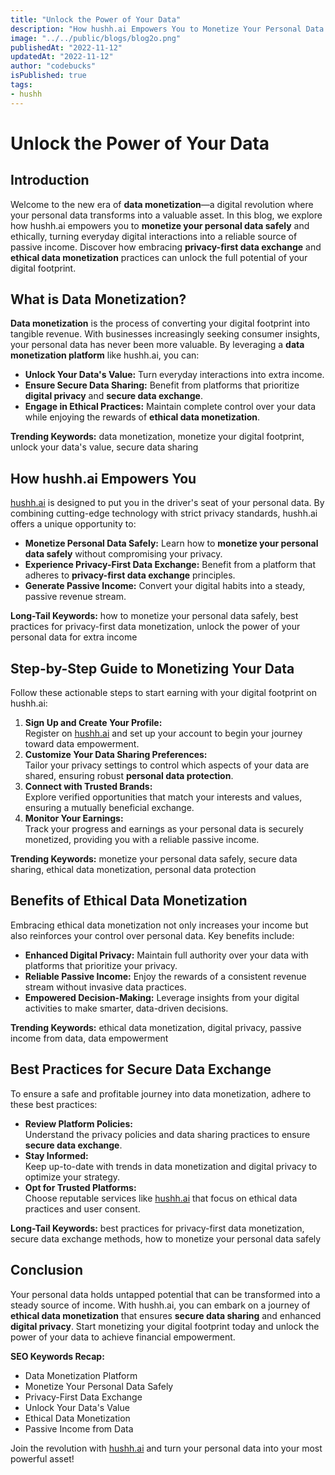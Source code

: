 ```yaml
---
title: "Unlock the Power of Your Data"
description: "How hushh.ai Empowers You to Monetize Your Personal Data."
image: "../../public/blogs/blog2o.png"
publishedAt: "2022-11-12"
updatedAt: "2022-11-12"
author: "codebucks"
isPublished: true
tags:
- hushh
---
```


# Unlock the Power of Your Data

## Introduction

Welcome to the new era of **data monetization**—a digital revolution where your personal data transforms into a valuable asset. In this blog, we explore how hushh.ai empowers you to **monetize your personal data safely** and ethically, turning everyday digital interactions into a reliable source of passive income. Discover how embracing **privacy-first data exchange** and **ethical data monetization** practices can unlock the full potential of your digital footprint.

## What is Data Monetization?

**Data monetization** is the process of converting your digital footprint into tangible revenue. With businesses increasingly seeking consumer insights, your personal data has never been more valuable. By leveraging a **data monetization platform** like hushh.ai, you can:

- **Unlock Your Data's Value:** Turn everyday interactions into extra income.
- **Ensure Secure Data Sharing:** Benefit from platforms that prioritize **digital privacy** and **secure data exchange**.
- **Engage in Ethical Practices:** Maintain complete control over your data while enjoying the rewards of **ethical data monetization**.

**Trending Keywords:** data monetization, monetize your digital footprint, unlock your data's value, secure data sharing

## How hushh.ai Empowers You

[hushh.ai](https://hushh.ai) is designed to put you in the driver's seat of your personal data. By combining cutting-edge technology with strict privacy standards, hushh.ai offers a unique opportunity to:

- **Monetize Personal Data Safely:** Learn how to **monetize your personal data safely** without compromising your privacy.
- **Experience Privacy-First Data Exchange:** Benefit from a platform that adheres to **privacy-first data exchange** principles.
- **Generate Passive Income:** Convert your digital habits into a steady, passive revenue stream.

**Long-Tail Keywords:** how to monetize your personal data safely, best practices for privacy-first data monetization, unlock the power of your personal data for extra income

## Step-by-Step Guide to Monetizing Your Data

Follow these actionable steps to start earning with your digital footprint on hushh.ai:

1. **Sign Up and Create Your Profile:**  
   Register on [hushh.ai](https://hushh.ai) and set up your account to begin your journey toward data empowerment.
2. **Customize Your Data Sharing Preferences:**  
   Tailor your privacy settings to control which aspects of your data are shared, ensuring robust **personal data protection**.
3. **Connect with Trusted Brands:**  
   Explore verified opportunities that match your interests and values, ensuring a mutually beneficial exchange.
4. **Monitor Your Earnings:**  
   Track your progress and earnings as your personal data is securely monetized, providing you with a reliable passive income.

**Trending Keywords:** monetize your personal data safely, secure data sharing, ethical data monetization, personal data protection

## Benefits of Ethical Data Monetization

Embracing ethical data monetization not only increases your income but also reinforces your control over personal data. Key benefits include:

- **Enhanced Digital Privacy:** Maintain full authority over your data with platforms that prioritize your privacy.
- **Reliable Passive Income:** Enjoy the rewards of a consistent revenue stream without invasive data practices.
- **Empowered Decision-Making:** Leverage insights from your digital activities to make smarter, data-driven decisions.

**Trending Keywords:** ethical data monetization, digital privacy, passive income from data, data empowerment

## Best Practices for Secure Data Exchange

To ensure a safe and profitable journey into data monetization, adhere to these best practices:

- **Review Platform Policies:**  
  Understand the privacy policies and data sharing practices to ensure **secure data exchange**.
- **Stay Informed:**  
  Keep up-to-date with trends in data monetization and digital privacy to optimize your strategy.
- **Opt for Trusted Platforms:**  
  Choose reputable services like [hushh.ai](https://hushh.ai) that focus on ethical data practices and user consent.

**Long-Tail Keywords:** best practices for privacy-first data monetization, secure data exchange methods, how to monetize your personal data safely

## Conclusion

Your personal data holds untapped potential that can be transformed into a steady source of income. With hushh.ai, you can embark on a journey of **ethical data monetization** that ensures **secure data sharing** and enhanced **digital privacy**. Start monetizing your digital footprint today and unlock the power of your data to achieve financial empowerment.

**SEO Keywords Recap:**  
- Data Monetization Platform  
- Monetize Your Personal Data Safely  
- Privacy-First Data Exchange  
- Unlock Your Data's Value  
- Ethical Data Monetization  
- Passive Income from Data

Join the revolution with [hushh.ai](https://hushh.ai) and turn your personal data into your most powerful asset!
